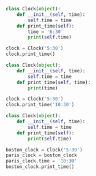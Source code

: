 
```python
class Clock(object):
    def __init__(self, time):
        self.time = time
    def print_time(self):
        time = '6:30'
        print(self.time)

clock = Clock('5:30')
clock.print_time()
```


```python
class Clock(object):
    def __init__(self, time):
	    self.time = time
    def print_time(self, time):
	    print(time)

clock = Clock('5:30')
clock.print_time('10:30')
```


```python
class Clock(object):
    def __init__(self, time):
        self.time = time
    def print_time(self):
        print(self.time)

boston_clock = Clock('5:30')
paris_clock = boston_clock
paris_clock.time = '10:30'
boston_clock.print_time()
```